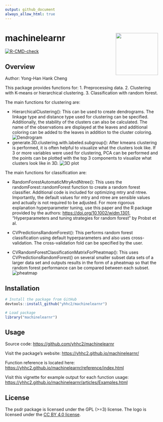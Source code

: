 ```yaml
---
output: github_document
always_allow_html: true
---
```


<!-- README.md is generated from README.Rmd. Please edit that file -->

# machinelearnr <a href='https://yhhc2.github.io/machinelearnr/'><img src='man/figures/logo.png' align="right" height="139" /></a>

  <!-- badges: start -->
  [![R-CMD-check](https://github.com/yhhc2/machinelearnr/workflows/R-CMD-check/badge.svg)](https://github.com/yhhc2/machinelearnr/actions)
  <!-- badges: end -->

## Overview

Author: Yong-Han Hank Cheng

This package provides functions for:
1. Preprocessing data.
2. Clustering with K-means or hierarchical clustering.
3. Classification with random forest.

The main functions for clustering are:

+ HierarchicalClustering(): This can be used to create dendrograms. The linkage type
and distance type used for clustering can be specified. Additionally, the stability
of the clusters can also be calculated. The name of the observations are displayed
at the leaves and additional coloring can be added to the leaves
in addition to the cluster coloring.
![Dendrogram](README_files/figure-gfm/unnamed-chunk-8-2.png)
+ generate.3D.clustering.with.labeled.subgroup(): After kmeans clustering is
performed, it is often helpful to visualize what the clusters look like. If 3
or more variables were used for clustering, PCA can be performed and the points
can be plotted with the top 3 components to visualize what clusters look
like in 3D.
![3D plot](README_files/figure-gfm/unnamed-chunk-5-3.png)

The main functions for classification are:

+ RandomForestAutomaticMtryAndNtree(): This uses the randomForest::randomForest
function to create a random forest classifier. Additional code is included
for optimizing mtry and ntree. Importantly, the default values for mtry and ntree
are sensible values and actually is not required to be adjusted. For more
rigorous explanation hyperparameter tuning, use this paper and the
R package provided by the authors: <https://doi.org/10.1002/widm.1301>, 
"Hyperparameters and tuning strategies for random forest" by Probst et al.

+ CVPredictionsRandomForest(): This performs random forest classification
using default hyperparameters and also uses cross-validation. The 
cross-validation fold can be specified by the user.

+ CVRandomForestClassificationMatrixForPheatmap(): This uses CVPredictionsRandomForest()
on several smaller subset data sets of a larger data set and outputs
results in the form of a pheatmap so that the random forest performance
can be compared between each subset. 
![pheatmap](README_files/figure-gfm/unnamed-chunk-15-3.png)


## Installation

```r
# Install the package from GitHub
devtools::install_github("yhhc2/machinelearnr")
```

```r
# Load package
library("machinelearnr")
```

## Usage

Source code: <https://github.com/yhhc2/machinelearnr>

Visit the package's website: <https://yhhc2.github.io/machinelearnr/>

Function reference is located here: <https://yhhc2.github.io/machinelearnr/reference/index.html>

Visit this vignette for example output for each function usage: <https://yhhc2.github.io/machinelearnr/articles/Examples.html>

## License
The psdr package is licensed under the GPL (>=3) license. The logo is licensed under the <a href='https://creativecommons.org/licenses/by/4.0/'> CC BY 4.0 license</a>.


